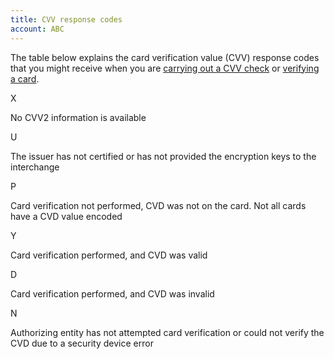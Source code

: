 ```yaml
---
title: CVV response codes
account: ABC
---
```


The table below explains the card verification value (CVV) response codes that you might receive when you are [carrying out a CVV check](/risk-management/cvv-check) or [verifying a card](/risk-management/card-verification).

<Table>
<TableHead headers={['CVV code', 'Description']} />

<TableBody>
<TableRow>
<TableCell>

X

</TableCell>
<TableCell>

No CVV2 information is available

</TableCell>
</TableRow>
<TableRow>
<TableCell>

U

</TableCell>
<TableCell>

The issuer has not certified or has not provided the encryption keys to
the interchange

</TableCell>
</TableRow>
<TableRow>
<TableCell>

P

</TableCell>
<TableCell>

Card verification not performed, CVD was not on the card. Not all cards
have a CVD value encoded

</TableCell>
</TableRow>
<TableRow>
<TableCell>

Y

</TableCell>
<TableCell>

Card verification performed, and CVD was valid

</TableCell>
</TableRow>
<TableRow>
<TableCell>

D

</TableCell>
<TableCell>

Card verification performed, and CVD was invalid

</TableCell>
</TableRow>
<TableRow>
<TableCell>

N

</TableCell>
<TableCell>

Authorizing entity has not attempted card verification or could not
verify the CVD due to a security device error

</TableCell>
</TableRow>
</TableBody>
</Table>




